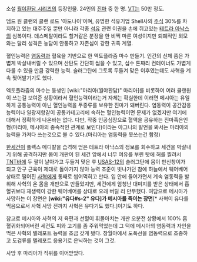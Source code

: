 소설 [[월야환담 시리즈]]의 등장인물. 24인의 [[진마]] 중 한 명. [[VT]]는 50만 정도.

뎀드 원 클랜의 클랜 로드 '아도나이'이며, 유명한 석유기업 Shell사의 [[주식]] 30%를 차지하고 있는 대주주일 뿐만 아니라 각종 [[석유]] 관련 이권을 손에 쥐고있는 [[테트라 아낙스]]의 심복이다. 데스메탈이라도 할거같은 분장을 한 비쩍 마른 여성이지만 퇴폐적인 외모와는 달리 성격은 농담이 안통하고 자존심이 강한 귀족 계열. 

혈인능력은 [[염동력]]과 혈육을 기반으로 한 엑토플라즘 마수 만들기. 인간의 신체 쯤은 가볍게 박살내버릴 수 있으며 산탄도 간단히 씹을 수 있고, 십수 톤짜리 컨테이너도 가볍게 다룰 수 있을 만큼 강력한 능력. 슬러그탄에 그토록 두들겨 맞은 이후였는데도 사혁을 계속 찢어발기기도 했다.

엑토플라즘의 마수는 동생인 [wiki:"마리아(월야환담)" 마리아]를 비롯하여 여러 클랜원이 쓰는걸 보여준 상황이라서 혈인능력이라는거 자체는 확실한데 이러면 메시아는 유일하게 공통능력이 아닌 혈인능력을 두종류를 보유한 진마가 돼버린다. 염동력이 공간감응능력이나 일광저항같이 공통카테고리에 속하는 혈인능력이면 문제가 없겠지만 여기에 대해서 정확하게 나온바는 없다.
다만, 작중 인공심장으로 혈액을 공유하는 진마혹은인형(마리아, 메시아의 종속적인 관계로 보인다)이라는 아그니의 발언을 봐서는 마리아의 능력을 가져다 쓰는것으로 볼 수 있다.(마리아는 염동력을 못쓰는건 함정)


[[한세건]]이 플렉스 메디칼을 습격해 얻은 테트라 아낙스의 정보를 회수하고 세건을 박살내기 위해 공격하지만 몸이 개판이 된 세건 앞에서 너무 여유를 부린 탓에 허를 찔려서 [[TNT]]바에 두 팔이 날아가고 두들겨 맞은 후 [[USAS-12]]의 슬러그탄에 몸이 만신창이가 되고 안구 근육이 제대로 돌아가지 않아 능력 조준이 빗나가던 참에 하늘에서 웨어베어 상태로 떨어진 [[사혁]]에게 통째로 씹어먹히고 만다. 입 안에 들어가면서 계속 염동력을 발휘해 사혁의 온 몸을 개판으로 만들었지만, 세건에게 엄청난 대미지를 받은 상태에서 흡혈귀보다 재생력이 강한 웨어베어를 상대로 오래 버틸 리 만무했다. 여담으로 메시아가 사망하는 이 장면은 '''[wiki:"유다#s-2" 유다]가 메시아를 죽이는 장면'''[* 사혁이 유다를 먹음으로서 사혁 사망 전까지 사혁은 유다기도 했다.]이기도 하다.

참고로 메시아와 사혁의 저 육편과 선혈이 휘몰아치는 개판 오분전 상황에서 100% 흡혈귀화되어버린 세건도 피와 고기를 좀 주워먹었는데 그 덕에 메시아의 염동력과 자인을 먹은 사혁의 텔레포트 능력을 조금 갖게 됐다. 창월야에서 도폭선을 염동력으로 조종하고 도검류를 텔레포트 응용기로 은닉하는 것이 그것. 

사망 후 마리아가 직위를 이어받았다.
